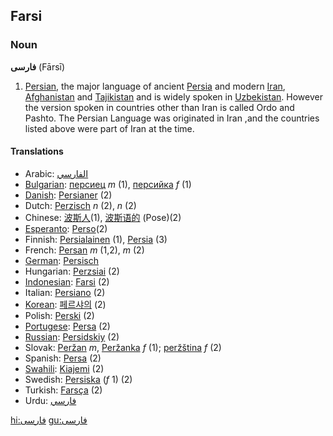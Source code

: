 ==Farsi==
===Noun===
'''فارسی''' (Fārsī)

# [[Persian]], the major language of ancient [[Persia]] and modern [[Iran]], [[Afghanistan]] and [[Tajikistan]] and is widely spoken in [[Uzbekistan]]. However the version spoken in countries other than Iran is called Ordo and Pashto. The Persian Language was originated in Iran ,and the countries listed above were part of Iran at the time.

====Translations====

*Arabic: [[الفارسي]] 
*[[Bulgarian]]: [[персиец]] ''m'' (1), [[персийка]] ''f'' (1)
*[[Danish]]: [[Persianer]] (2)
*Dutch: [[Perzisch]] ''n'' (2), ''n'' (2)
*Chinese: [[波斯人]](1), [[波斯语的]] (Pose)(2)
*[[Esperanto]]: [[Perso]](2)
*Finnish: [[Persialainen]] (1), [[Persia]] (3)
*French: [[Persan]] ''m'' (1,2), ''m'' (2)
*[[German]]: [[Persisch]] 
*Hungarian:  [[Perzsiai]] (2)
*[[Indonesian]]: [[Farsi]] (2)
*Italian: [[Persiano]] (2)
*[[Korean]]: [[페르샤의]] (2)
*Polish: [[Perski]] (2)
*[[Portugese]]: [[Persa]] (2)
*[[Russian]]: [[Persidskiy]] (2)
*Slovak: [[Peržan#Slovak|Peržan]] ''m'', [[Peržanka]] ''f'' (1); [[peržština]] ''f'' (2)
*Spanish: [[Persa]] (2)
*[[Swahili]]: [[Kiajemi]] (2)
*Swedish: [[Persiska]] (''f'' 1) (2)
*Turkish: [[Farsça]] (2)
*Urdu: [[فارسي]]

[[hi:فارسی]]
[[gu:فارسی]]